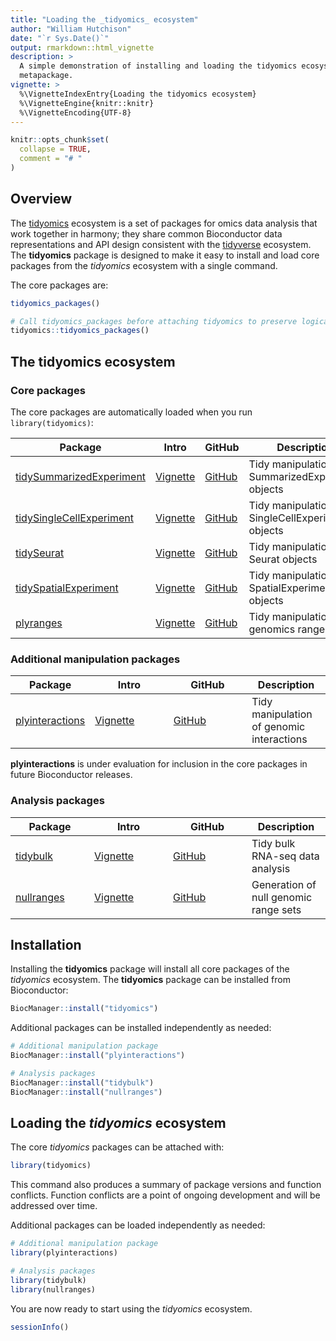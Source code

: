 ```yaml
---
title: "Loading the _tidyomics_ ecosystem"
author: "William Hutchison"
date: "`r Sys.Date()`"
output: rmarkdown::html_vignette
description: > 
  A simple demonstration of installing and loading the tidyomics ecosystem using the tidyomics
  metapackage.
vignette: >
  %\VignetteIndexEntry{Loading the tidyomics ecosystem}
  %\VignetteEngine{knitr::knitr}
  %\VignetteEncoding{UTF-8}
---
```


```r
knitr::opts_chunk$set(
  collapse = TRUE,
  comment = "# "
)
```

## Overview

The [tidyomics](https://github.com/tidyomics) ecosystem is a set of packages for omics data analysis that work together in harmony; they share common Bioconductor data representations and API design consistent with the [tidyverse](https://www.tidyverse.org/) ecosystem. The __tidyomics__ package is designed to make it easy to install and load core packages from the _tidyomics_ ecosystem with a single command.

The core packages are:

```r
tidyomics_packages()
```

```r
# Call tidyomics_packages before attaching tidyomics to preserve logical presentation order
tidyomics::tidyomics_packages()
```

## The tidyomics ecosystem 

### Core packages

The core packages are automatically loaded when you run `library(tidyomics)`:

| Package | Intro | GitHub | Description |
|---|---|---|---|
| [tidySummarizedExperiment](https://stemangiola.github.io/tidySummarizedExperiment/) | [Vignette](https://stemangiola.github.io/tidySummarizedExperiment/articles/introduction.html) | [GitHub](https://github.com/stemangiola/tidySummarizedExperiment) | Tidy manipulation of SummarizedExperiment objects |
| [tidySingleCellExperiment](https://stemangiola.github.io/tidySingleCellExperiment) | [Vignette](https://stemangiola.github.io/tidySingleCellExperiment/articles/introduction.html) | [GitHub](https://github.com/stemangiola/tidySingleCellExperiment) | Tidy manipulation of SingleCellExperiment objects |
| [tidySeurat](https://stemangiola.github.io/tidyseurat/) | [Vignette](https://stemangiola.github.io/tidyseurat/articles/introduction.html) | [GitHub](https://github.com/stemangiola/tidyseurat) | Tidy manipulation of Seurat objects |
| [tidySpatialExperiment](https://william-hutchison.github.io/tidySpatialExperiment/) | [Vignette](https://william-hutchison.github.io/tidySpatialExperiment/articles/overview.html) | [GitHub](https://github.com/william-hutchison/tidySpatialExperiment) | Tidy manipulation of SpatialExperiment objects |
| [plyranges](https://sa-lee.github.io/plyranges/) | [Vignette](https://sa-lee.github.io/plyranges/articles/an-introduction.html) | [GitHub](https://github.com/sa-lee/plyranges) | Tidy manipulation of genomics ranges |

### Additional manipulation packages

| Package | Intro | GitHub | Description |
|---|---|---|---|
| [plyinteractions](https://tidyomics.github.io/plyinteractions/) | [Vignette](https://tidyomics.github.io/plyinteractions/articles/plyinteractions.html) | [GitHub](https://github.com/tidyomics/plyinteractions) | Tidy manipulation of genomic interactions |

__plyinteractions__ is under evaluation for inclusion in the core packages in future Bioconductor releases.

### Analysis packages

| Package | Intro | GitHub | Description |
|---|---|---|---|
| [tidybulk](https://stemangiola.github.io/tidybulk/) | [Vignette](https://stemangiola.github.io/tidybulk/articles/introduction.html) | [GitHub](https://github.com/stemangiola/tidybulk/) | Tidy bulk RNA-seq data analysis |
| [nullranges](https://nullranges.github.io/nullranges/) | [Vignette](https://nullranges.github.io/nullranges/articles/nullranges.html) | [GitHub](https://github.com/nullranges/nullranges/) | Generation of null genomic range sets | 

## Installation

Installing the __tidyomics__ package will install all core packages of the _tidyomics_ ecosystem. The __tidyomics__ package can be installed from Bioconductor:

```r
BiocManager::install("tidyomics")
```

Additional packages can be installed independently as needed:

```r
# Additional manipulation package
BiocManager::install("plyinteractions")

# Analysis packages
BiocManager::install("tidybulk")
BiocManager::install("nullranges")
```

## Loading the _tidyomics_ ecosystem

The core _tidyomics_ packages can be attached with:

```r
library(tidyomics)
```

This command also produces a summary of package versions and function conflicts. Function conflicts are a point of ongoing development and will be addressed over time. 

Additional packages can be loaded independently as needed:

```r
# Additional manipulation package
library(plyinteractions)

# Analysis packages
library(tidybulk)
library(nullranges)
```

You are now ready to start using the _tidyomics_ ecosystem.

```r
sessionInfo()
```